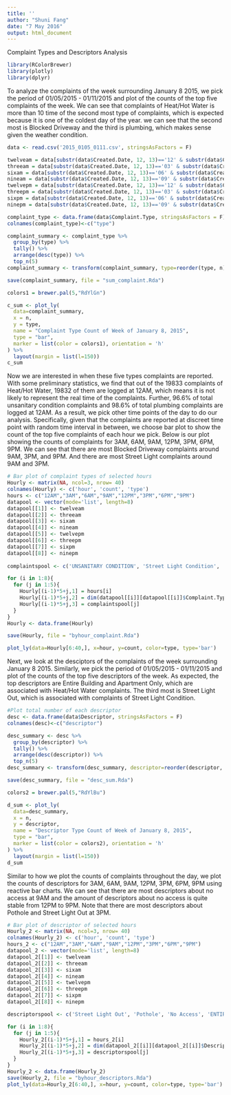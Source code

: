```yaml
---
title: ''
author: "Shuni Fang"
date: "7 May 2016"
output: html_document
---
```


Complaint Types and Descriptors Analysis

```r
library(RColorBrewer)
library(plotly)
library(dplyr)
```

To analyze the complaints of the week surrounding January 8 2015, we pick the period of 01/05/2015 - 01/11/2015 and plot of the counts of the top five complaints of the week. We can see that complaints of Heat/Hot Water is more than 10 time of the second most type of complaints, which is expected because it is one of the coldest day of the year. we can see that the second most is Blocked Driveway and the third is plumbing, which makes sense given the weather condition.

```r

data <- read.csv('2015_0105_0111.csv', stringsAsFactors = F)

twelveam = data[substr(data$Created.Date, 12, 13)=='12' & substr(data$Created.Date,21,22)=='AM',]
threeam = data[substr(data$Created.Date, 12, 13)=='03' & substr(data$Created.Date,21,22)=='AM',]
sixam = data[substr(data$Created.Date, 12, 13)=='06' & substr(data$Created.Date,21,22)=='AM',]
nineam = data[substr(data$Created.Date, 12, 13)=='09' & substr(data$Created.Date,21,22)=='AM',]
twelvepm = data[substr(data$Created.Date, 12, 13)=='12' & substr(data$Created.Date,21,22)=='PM',]
threepm = data[substr(data$Created.Date, 12, 13)=='03' & substr(data$Created.Date,21,22)=='PM',]
sixpm = data[substr(data$Created.Date, 12, 13)=='06' & substr(data$Created.Date,21,22)=='PM',]
ninepm = data[substr(data$Created.Date, 12, 13)=='09' & substr(data$Created.Date,21,22)=='PM',]

complaint_type <- data.frame(data$Complaint.Type, stringsAsFactors = F)
colnames(complaint_type)<-c("type")

complaint_summary <- complaint_type %>%
  group_by(type) %>%
  tally() %>%
  arrange(desc(type)) %>%
  top_n(5)
complaint_summary <- transform(complaint_summary, type=reorder(type, n))

save(complaint_summary, file = "sum_complaint.Rda")

colors1 = brewer.pal(5,"RdYlGn")

c_sum <- plot_ly(
  data=complaint_summary,
  x = n,
  y = type,
  name = "Complaint Type Count of Week of January 8, 2015",
  type = "bar",
  marker = list(color = colors1), orientation = 'h'
) %>%
  layout(margin = list(l=150))
c_sum
```

Now we are interested in when these five types complaints are reported. With some preliminary statistics, we find that out of the 19833 complaints of Heat/Hot Water, 19832 of them are logged at 12AM, which means it is not likely to represent the real time of the complaints. Further, 96.6% of total unsanitary condition complaints and 98.6% of total plumbing complaints are logged at 12AM. As a result, we pick other time points of the day to do our analysis. Specifically, given that the complaints are reported at discreet time point with random time interval in between, we choose bar plot to show the count of the top five complaints of each hour we pick. Below is our plot showing the counts of complaints for 3AM, 6AM, 9AM, 12PM, 3PM, 6PM, 9PM. We can see that there are most Blocked Driveway complaints around 9AM, 3PM, and 9PM. And there are most Street Light complaints around 9AM and 3PM. 

```r
# Bar plot of complaint types of selected hours
Hourly <- matrix(NA, ncol=3, nrow= 40)
colnames(Hourly) <- c('hour', 'count', 'type')
hours <- c("12AM","3AM","6AM","9AM","12PM","3PM","6PM","9PM")
datapool <- vector(mode='list', length=8)
datapool[[1]] <- twelveam
datapool[[2]] <- threeam
datapool[[3]] <- sixam
datapool[[4]] <- nineam
datapool[[5]] <- twelvepm
datapool[[6]] <- threepm
datapool[[7]] <- sixpm
datapool[[8]] <- ninepm
  
complaintspool <- c('UNSANITARY CONDITION', 'Street Light Condition', 'PLUMBING', 'HEAT/HOT WATER', 'Blocked Driveway')

for (i in 1:8){
  for (j in 1:5){
    Hourly[(i-1)*5+j,1] = hours[i]
    Hourly[(i-1)*5+j,2] = dim(datapool[[i]][datapool[[i]]$Complaint.Type==complaintspool[j],])[1]
    Hourly[(i-1)*5+j,3] = complaintspool[j]
  }
}
Hourly <- data.frame(Hourly)

save(Hourly, file = "byhour_complaint.Rda")

plot_ly(data=Hourly[6:40,], x=hour, y=count, color=type, type='bar')

```

Next, we look at the desciptors of the complaints of the week surrounding January 8 2015. Similarly, we pick the period of 01/05/2015 - 01/11/2015 and plot of the counts of the top five descriptors of the week. As expected, the top descriptors are Entire Building and Apartment Only, which are associated with Heat/Hot Water complaints. The third most is Street Light Out, which is associated with complaints of Street Light Condition.

```r
#Plot total number of each descriptor
desc <- data.frame(data$Descriptor, stringsAsFactors = F)
colnames(desc)<-c("descriptor")

desc_summary <- desc %>%
  group_by(descriptor) %>%
  tally() %>%
  arrange(desc(descriptor)) %>%
  top_n(5)
desc_summary <- transform(desc_summary, descriptor=reorder(descriptor, n))

save(desc_summary, file = "desc_sum.Rda")

colors2 = brewer.pal(5,"RdYlBu")

d_sum <- plot_ly(
  data=desc_summary,
  x = n,
  y = descriptor,
  name = "Descriptor Type Count of Week of January 8, 2015",
  type = "bar",
  marker = list(color = colors2), orientation = 'h'
) %>%
  layout(margin = list(l=150))
d_sum
```

Similar to how we plot the counts of complaints throughout the day, we plot the counts of descriptors for 3AM, 6AM, 9AM, 12PM, 3PM, 6PM, 9PM using reactive bar charts. We can see that there are most descriptors about no access at 9AM and the amount of descriptors about no access is quite stable from 12PM to 9PM. Note that there are most descriptors about Pothole and Street Light Out at 3PM.

```r
# Bar plot of descriptor of selected hours 
Hourly_2 <- matrix(NA, ncol=3, nrow= 40)
colnames(Hourly_2) <- c('hour', 'count', 'type')
hours_2 <- c("12AM","3AM","6AM","9AM","12PM","3PM","6PM","9PM")
datapool_2 <- vector(mode='list', length=8)
datapool_2[[1]] <- twelveam
datapool_2[[2]] <- threeam
datapool_2[[3]] <- sixam
datapool_2[[4]] <- nineam
datapool_2[[5]] <- twelvepm
datapool_2[[6]] <- threepm
datapool_2[[7]] <- sixpm
datapool_2[[8]] <- ninepm

descriptorspool <- c('Street Light Out', 'Pothole', 'No Access', 'ENTIRE BUILDING', ' APARTMENT ONLY')

for (i in 1:8){
  for (j in 1:5){
    Hourly_2[(i-1)*5+j,1] = hours_2[i]
    Hourly_2[(i-1)*5+j,2] = dim(datapool_2[[i]][datapool_2[[i]]$Descriptor==descriptorspool[j],])[1]
    Hourly_2[(i-1)*5+j,3] = descriptorspool[j]
  }
}
Hourly_2 <- data.frame(Hourly_2)
save(Hourly_2, file = "byhour_descriptors.Rda")
plot_ly(data=Hourly_2[6:40,], x=hour, y=count, color=type, type='bar')

```
